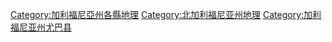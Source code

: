 [[Category:加利福尼亞州各縣地理|Category:加利福尼亞州各縣地理]]
[[Category:北加利福尼亚州地理|Category:北加利福尼亚州地理]]
[[Category:加利福尼亚州尤巴县|Category:加利福尼亚州尤巴县]]